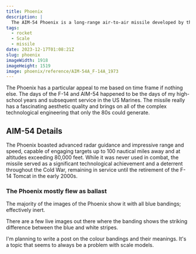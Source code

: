 ```yaml
---
title: Phoenix
description: |
  The AIM-54 Phoenix is a long-range air-to-air missile developed by the United States during the late 1960s and early 1970s. It was primarily designed for use with the U.S. Navy's F-14 Tomcat.
tags:
  - rocket
  - Scale
  - missile
date: 2023-12-17T01:08:21Z
slug: phoenix
imageWidth: 1918
imageHeight: 1519
image: phoenix/reference/AIM-54A_F-14A_1973
---
```


The Phoenix has a particular appeal to me based on time frame if nothing else.
The days of the F-14 and AIM-54 happened to be the days of my high-school years
and subsequent service in the US Marines. The missile really has a fascinating
aesthetic quality and brings on all of the complex technological engineering
that only the 80s could generate.

## AIM-54 Details

The Phoenix boasted advanced radar guidance and impressive range and speed,
capable of engaging targets up to 100 nautical miles away and at altitudes
exceeding 80,000 feet. While it was never used in combat, the missile served
as a significant technological achievement and a deterrent throughout the Cold
War, remaining in service until the retirement of the F-14 Tomcat in the early
2000s.

### The Phoenix mostly flew as ballast

The majority of the images of the Phoenix show it with all blue bandings;
effectively inert.


There are a few live images out there where the banding shows the striking
difference between the blue and white stripes.

<BlogImage src="phoenix/reference/54a_ready" alt="ready" />

I'm planning to write a post on the colour bandings and their meanings. 
It's a topic that seems to always be a problem with scale models.

